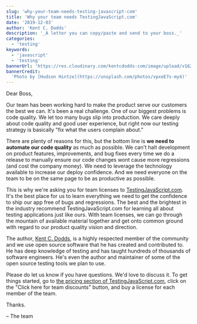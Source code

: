 ```yaml
---
slug: 'why-your-team-needs-testing-javascript-com'
title: 'Why your team needs TestingJavaScript.com'
date: '2019-12-03'
author: 'Kent C. Dodds'
description: '_A letter you can copy/paste and send to your boss._'
categories:
  - 'testing'
keywords:
  - 'javascript'
  - 'testing'
bannerUrl: 'https://res.cloudinary.com/kentcdodds-com/image/upload/v1625033536/kentcdodds.com/content/blog/why-your-team-needs-testing-java-script-com/banner.jpg'
bannerCredit:
  'Photo by [Hudson Hintze](https://unsplash.com/photos/vpxeE7s-my4)'
---
```


Dear Boss,

Our team has been working hard to make the product serve our customers the best
we can. It's been a real challenge. One of our biggest problems is code quality.
We let too many bugs slip into production. We care deeply about code quality and
good user experience, but right now our testing strategy is basically "fix what
the users complain about."

There are plenty of reasons for this, but the bottom line is **we need to
automate our code quality** as much as possible. We can't halt development on
product features, improvements, and bug fixes every time we do a release to
manually ensure our code changes wont cause more regressions (and cost the
company money). We need to leverage the technology available to increase our
deploy confidence. And we need everyone on the team to be on the same page to be
as productive as possible.

This is why we're asking you for team licenses to
[TestingJavaScript.com](https://testingjavascript.com). It's the best place for
us to learn everything we need to get the confidence to ship our app free of
bugs and regressions. The best and the brightest in the industry recommend
TestingJavaScript.com for learning all about testing applications just like
ours. With team licenses, we can go through the mountain of available material
together and get onto common ground with regard to our product quality vision
and direction.

The author, [Kent C. Dodds](https://kentcdodds.com), is a highly respected
member of the community and we use open source software that he has created and
contributed to. He has deep knowledge of testing and has taught hundreds of
thousands of software engineers. He's even the author and maintainer of some of
the open source testing tools we plan to use.

Please do let us know if you have questions. We'd love to discuss it. To get
things started, go to
[the pricing section of TestingJavaScript.com](https://testingjavascript.com#pricing),
click on the "Click here for team discounts" button, and buy a license for each
member of the team.

Thanks.

– The team
